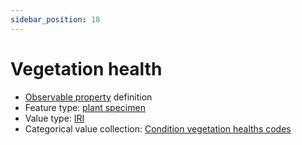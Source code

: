 ```yaml
---
sidebar_position: 18
---
```



# Vegetation health

- [Observable property](/viewers/dawe-vocabs?uri=https://linked.data.gov.au/def/test/dawe-cv/7d4eaa80-0f2a-4828-886e-34cd5a4e2746) definition
- Feature type: [plant specimen](http://linked.data.gov.au/def/tern-cv/2e122e23-881c-43fa-a921-a8745f016ceb)
- Value type: [IRI](https://w3id.org/tern/ontologies/tern/IRI)
- Categorical value collection: [Condition vegetation healths codes](/viewers/dawe-vocabs?uri=https://linked.data.gov.au/def/test/dawe-cv/b8379ff2-60dc-44cc-bf44-5ce7ed4bdd2f)

<Example protocolModule="condition" observableProperty="https://linked.data.gov.au/def/test/dawe-cv/7d4eaa80-0f2a-4828-886e-34cd5a4e2746" />
